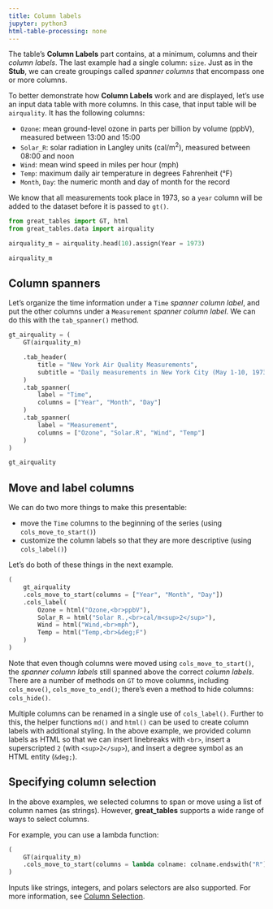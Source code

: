 ```yaml
---
title: Column labels
jupyter: python3
html-table-processing: none
---
```


The table's **Column Labels** part contains, at a minimum, columns and their *column labels*. The last example had a single column: `size`. Just as in the **Stub**, we can create groupings called *spanner columns* that encompass one or more columns.

To better demonstrate how **Column Labels** work and are displayed, let's use an input data table with more columns. In this case, that input table will be `airquality`. It has the following columns:

- `Ozone`: mean ground-level ozone in parts per billion by volume (ppbV), measured between 13:00 and 15:00
- `Solar_R`: solar radiation in Langley units (cal/m<sup>2</sup>), measured between 08:00 and noon
- `Wind`: mean wind speed in miles per hour (mph)
- `Temp`: maximum daily air temperature in degrees Fahrenheit (&deg;F)
- `Month`, `Day`: the numeric month and day of month for the record

We know that all measurements took place in 1973, so a `year` column will be added to the dataset before it is passed to `gt()`.

```python
from great_tables import GT, html
from great_tables.data import airquality

airquality_m = airquality.head(10).assign(Year = 1973)

airquality_m
```

## Column spanners

Let's organize the time information under a `Time` *spanner column label*, and put the other columns under a `Measurement` *spanner column label*. We can do this with the `tab_spanner()` method.


```python
gt_airquality = (
    GT(airquality_m)

    .tab_header(
        title = "New York Air Quality Measurements",
        subtitle = "Daily measurements in New York City (May 1-10, 1973)"
    )
    .tab_spanner(
        label = "Time",
        columns = ["Year", "Month", "Day"]
    )
    .tab_spanner(
        label = "Measurement",
        columns = ["Ozone", "Solar.R", "Wind", "Temp"]
    )
)

gt_airquality
```

## Move and label columns

We can do two more things to make this presentable:

- move the `Time` columns to the beginning of the series (using `cols_move_to_start()`)
- customize the column labels so that they are more descriptive (using `cols_label()`)

Let's do both of these things in the next example.

```python
(
    gt_airquality
    .cols_move_to_start(columns = ["Year", "Month", "Day"])
    .cols_label(
        Ozone = html("Ozone,<br>ppbV"),
        Solar_R = html("Solar R.,<br>cal/m<sup>2</sup>"),
        Wind = html("Wind,<br>mph"),
        Temp = html("Temp,<br>&deg;F")
    )
)
```


Note that even though columns were moved using `cols_move_to_start()`, the *spanner column labels* still spanned above the correct *column labels*. There are a number of methods on `GT`  to move columns, including `cols_move()`, `cols_move_to_end()`; there's even a method to hide columns: `cols_hide()`.

Multiple columns can be renamed in a single use of `cols_label()`. Further to this, the helper functions `md()` and `html()` can be used to create column labels with additional styling. In the above example, we provided column labels as HTML so that we can insert linebreaks with `<br>`, insert a superscripted `2` (with `<sup>2</sup>`), and insert a degree symbol as an HTML entity (`&deg;`).

## Specifying column selection

In the above examples, we selected columns to span or move using a list of column names (as strings).
However, **great_tables** supports a wide range of ways to select columns.

For example, you can use a lambda function:

```python
(
    GT(airquality_m)
    .cols_move_to_start(columns = lambda colname: colname.endswith("R"))
)
```

Inputs like strings, integers, and polars selectors are also supported. For more information, see [Column Selection](./column-selection.qmd).
